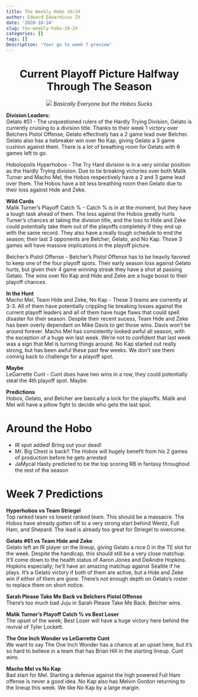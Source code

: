 ```yaml
---
title: The Weekly Hobo 10/24
author: Edward Edwardicus IV
date: '2020-10-24'
slug: the-weekly-hobo-10-24
categories: []
tags: []
Description: 'Your go to week 7 preview'
---
```


<center>
# Current Playoff Picture Halfway Through The Season
![](https://cdn.shopify.com/s/files/1/0244/9247/products/trophies-the-golden-trophy-1_1400x.jpg?v=1568808421)
*Basically Everyone but the Hobos Sucks*
</center>

<strong>Division Leaders:</strong><br>
Gelato #51 - The unquestioned rulers of the Hardly Trying Division, Gelato is currently cruising to a division title. Thanks to their week 1 victory over Belchers Pistol Offense, Gelato effectively has a 2 game lead over Belcher. Gelato also has a tiebreaker win over No Kap, giving Gelato a 3 game cushion against them. There is a lot of breathing room for Gelato with 6 games left to go.

Hobolopolis Hyperhobos - The Try Hard division is in a very similar position as the Hardly Trying division. Due to tie breaking victories over both Malik Turner and Macho Mel, the Hobos respectively have a 2 and 3 game lead over them. The Hobos have a bit less breathing room then Gelato due to their loss against Hide and Zeke. 

<strong>Wild Cards</strong><br>
Malik Turner's Playoff Catch % - Catch % is in at the moment, but they have a tough task ahead of them. The loss against the Hobos greatly hurts Turner's chances at taking the division title, and the loss to Hide and Zeke could potentially take them out of the playoffs completely if they end up with the same record. They also have a really tough schedule to end the season; their last 3 opponents are Belcher, Gelato, and No Kap. Those 3 games will have massive implications in the playoff picture.

Belcher's Pistol Offense - Belcher's Pistol Offense has to be heavily favored to keep one of the four playoff spots. Their early season loss against Gelato hurts, but given their 4 game winning streak they have a shot at passing Gelato. The wins over No Kap and Hide and Zeke are a huge boost to their playoff chances. 

<strong>In the Hunt</strong><br>
Macho Mel, Team Hide and Zeke, No Kap - These 3 teams are currently at 3-3. All of them have potentially crippling tie breaking losses against the current playoff leaders and all of them have huge flaws that could spell disaster for their season. Despite their recent sucess, Team Hide and Zeke has been overly dependant on Mike Davis to get those wins. Davis won't be around forever. Macho Mel has consistently looked awful all season, with the exception of a huge win last week. We're not to confident that last week was a sign that Mel is turning things around. No Kap started out really strong, but has been awful these past few weeks. We don't see them coming back to challenge for a playoff spot.

<strong>Maybe</strong><br>
LeGarrette Cunt - Cunt does have two wins in a row, they could potentially steal the 4th playoff spot. Maybe.

<strong>Predictions</strong> <br>
Hobos, Gelato, and Belcher are basically a lock for the playoffs. Malik and Mel will have a pillow fight to decide who gets the last spot. 

# Around the Hobo
* IR spot added! Bring out your dead!
* Mr. Big Chest is back!! The Hobos will hugely benefit from his 2 games of production before he gets arrested
* JaMycal Hasty predicted to be the top scoring RB in fantasy throughout the rest of the season

# Week 7 Predictions

<strong>Hyperhobos vs Team Striegel</strong><br>
Top ranked team vs lowest ranked team. This should be a massacre. The Hobos have already gotten off to a very strong start behind Wentz, Full Ham, and Shepard. The lead is already too great for Striegel to overcome. 

<strong>Gelato #61 vs Team Hide and Zeke</strong><br>
Gelato left an IR player on the lineup, giving Gelato a nice 0 in the TE slot for the week. Despite the handicap, this should still be a very close matchup. It’ll come down to the health status of Aaron Jones and DeAndre Hopkins. Hopkins especially; he’ll have an amazing matchup against Seattle if he plays. It’s a Gelato victory if both of them are active, but a Hide and Zeke win if either of them are gone. There’s not enough depth on Gelato’s roster to replace them on short notice. 

<strong>Sarah Please Take Me Back vs Belchers Pistol Offense</strong><br>
There’s too much bad Juju in Sarah Please Take Me Back. Belcher wins. 

<strong>Malik Turner’s Playoff Catch % vs Best Loser</strong><br>
The upset of the week; Best Loser will have a huge victory here behind the revival of Tyler Lockett. 

<strong>The One Inch Wonder vs LeGarrette Cunt</strong><br>
We want to say The One Inch Wonder has a chance at an upset here, but it’s so hard to believe in a team that has Brian Hill in the starting lineup. Cunt wins. 

<strong>Macho Mel vs No Kap</strong><br>
Bad start for Mel. Starting a defense against the high powered Full Ham offense is never a good idea. No Kap also has Melvin Gordon returning to the lineup this week. We like No Kap by a large margin.    
 

